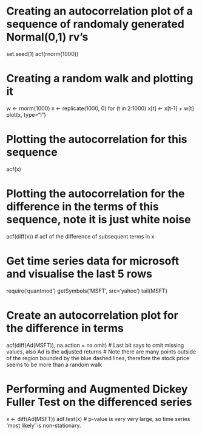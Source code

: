 # Creating an autocorrelation plot of a sequence of randomaly generated Normal(0,1) rv's
set.seed(1)
acf(rnorm(1000))

# Creating a random walk and plotting it
w <- rnorm(1000)
x <- replicate(1000, 0)
for (t in 2:1000) x[t] <- x[t-1] + w[t]
plot(x, type="l")

# Plotting the autocorrelation for this sequence
acf(x)

# Plotting the autocorrelation for the difference in the terms of this sequence, note it is just white noise
acf(diff(x)) # acf of the difference of subsequent terms in x

# Get time series data for microsoft and visualise the last 5 rows
require('quantmod')
getSymbols('MSFT', src='yahoo')
tail(MSFT)

# Create an autocorrelation plot for the difference in terms
acf(diff(Ad(MSFT)), na.action = na.omit) # Last bit says to omit missing values, also Ad is the adjusted returns
# Note there are many points outside of the region bounded by the blue dashed lines, therefore the stock price seems to be more than a random walk

# Performing and Augmented Dickey Fuller Test on the differenced series
x <- diff(Ad(MSFT))
adf.test(x)
# p-value is very very large, so time series 'most likely' is non-stationary.

